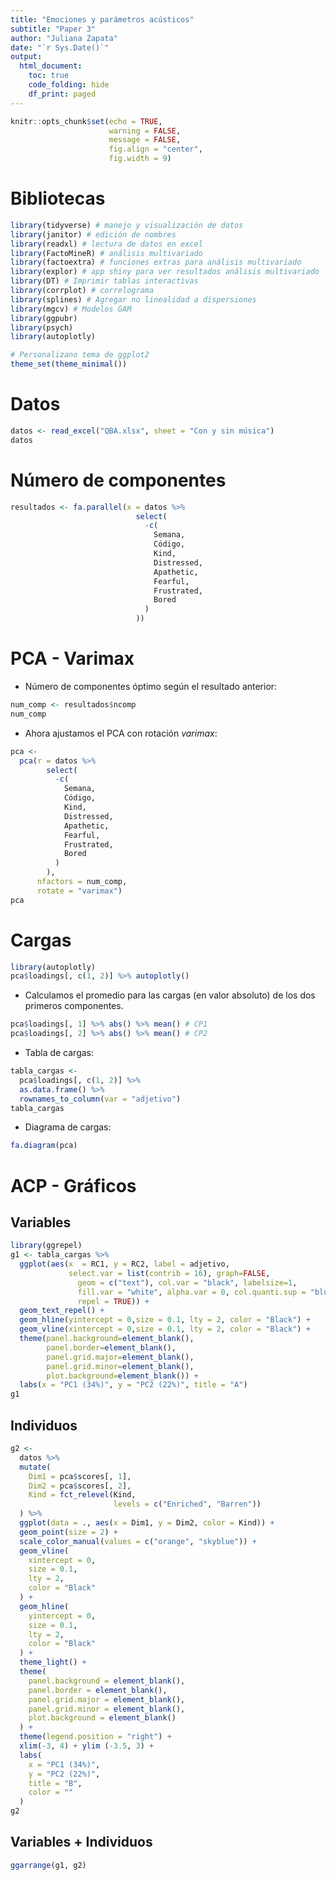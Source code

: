 ```yaml
---
title: "Emociones y parámetros acústicos"
subtitle: "Paper 3"
author: "Juliana Zapata"
date: "`r Sys.Date()`"
output:
  html_document:
    toc: true
    code_folding: hide
    df_print: paged
---
```


```r
knitr::opts_chunk$set(echo = TRUE,
                      warning = FALSE,
                      message = FALSE,
                      fig.align = "center",
                      fig.width = 9)
```

# Bibliotecas

```r
library(tidyverse) # manejo y visualización de datos
library(janitor) # edición de nombres
library(readxl) # lectura de datos en excel
library(FactoMineR) # análisis multivariado
library(factoextra) # funciones extras para análisis multivariado
library(explor) # app shiny para ver resultados análisis multivariado
library(DT) # Imprimir tablas interactivas
library(corrplot) # correlograma
library(splines) # Agregar no linealidad a dispersiones
library(mgcv) # Modelos GAM
library(ggpubr)
library(psych)
library(autoplotly)

# Personalizano tema de ggplot2
theme_set(theme_minimal())
```

# Datos

```r
datos <- read_excel("QBA.xlsx", sheet = "Con y sin música")
datos
```
# Número de componentes

```r
resultados <- fa.parallel(x = datos %>%
                            select(
                              -c(
                                Semana,
                                Código,
                                Kind,
                                Distressed,
                                Apathetic,
                                Fearful,
                                Frustrated,
                                Bored
                              )
                            ))
```


# PCA - Varimax

- Número de componentes óptimo según el resultado anterior:

```r
num_comp <- resultados$ncomp
num_comp
```

- Ahora ajustamos el PCA con rotación *varimax*:

```r
pca <-
  pca(r = datos %>%
        select(
          -c(
            Semana,
            Código,
            Kind,
            Distressed,
            Apathetic,
            Fearful,
            Frustrated,
            Bored
          )
        ),
      nfactors = num_comp,
      rotate = "varimax")
pca
```

# Cargas

```r
library(autoplotly)
pca$loadings[, c(1, 2)] %>% autoplotly()
```


- Calculamos el promedio para las cargas (en valor absoluto) de los dos primeros componentes. 

```r
pca$loadings[, 1] %>% abs() %>% mean() # CP1
pca$loadings[, 2] %>% abs() %>% mean() # CP2
```

- Tabla de cargas:

```r
tabla_cargas <-
  pca$loadings[, c(1, 2)] %>%
  as.data.frame() %>%
  rownames_to_column(var = "adjetivo")
tabla_cargas
```

- Diagrama de cargas:

```r
fa.diagram(pca)
```

# ACP - Gráficos

## Variables

```r
library(ggrepel)
g1 <- tabla_cargas %>%
  ggplot(aes(x  = RC1, y = RC2, label = adjetivo, 
             select.var = list(contrib = 16), graph=FALSE,
               geom = c("text"), col.var = "black", labelsize=1,
               fill.var = "white", alpha.var = 0, col.quanti.sup = "blue",
               repel = TRUE)) +
  geom_text_repel() +
  geom_hline(yintercept = 0,size = 0.1, lty = 2, color = "Black") +
  geom_vline(xintercept = 0,size = 0.1, lty = 2, color = "Black") +
  theme(panel.background=element_blank(),
        panel.border=element_blank(),
        panel.grid.major=element_blank(),
        panel.grid.minor=element_blank(),
        plot.background=element_blank()) +
  labs(x = "PC1 (34%)", y = "PC2 (22%)", title = "A")
g1
```

## Individuos

```r

g2 <-
  datos %>%
  mutate(
    Dim1 = pca$scores[, 1],
    Dim2 = pca$scores[, 2],
    Kind = fct_relevel(Kind,
                       levels = c("Enriched", "Barren"))
  ) %>%
  ggplot(data = ., aes(x = Dim1, y = Dim2, color = Kind)) +
  geom_point(size = 2) +
  scale_color_manual(values = c("orange", "skyblue")) +
  geom_vline(
    xintercept = 0,
    size = 0.1,
    lty = 2,
    color = "Black"
  ) +
  geom_hline(
    yintercept = 0,
    size = 0.1,
    lty = 2,
    color = "Black"
  ) +
  theme_light() +
  theme(
    panel.background = element_blank(),
    panel.border = element_blank(),
    panel.grid.major = element_blank(),
    panel.grid.minor = element_blank(),
    plot.background = element_blank()
  ) +
  theme(legend.position = "right") +
  xlim(-3, 4) + ylim (-3.5, 3) +
  labs(
    x = "PC1 (34%)",
    y = "PC2 (22%)",
    title = "B",
    color = ""
  )
g2
```

## Variables + Individuos

```r
ggarrange(g1, g2)
```
